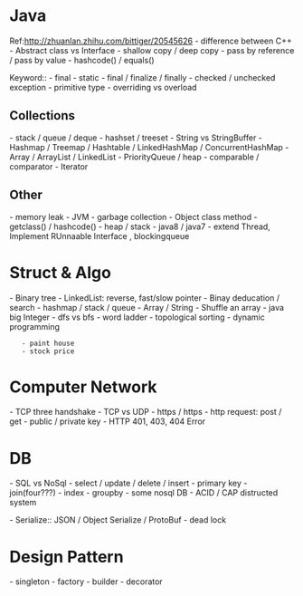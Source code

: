 = Java =
Ref:[[http://zhuanlan.zhihu.com/bittiger/20545626]]
- difference between C++
- Abstract class vs Interface
- shallow copy / deep copy
- pass by reference / pass by value
- hashcode() / equals()

Keyword::
- final
- static
- final / finalize / finally
- checked / unchecked exception
- primitive type
- overriding vs overload

== Collections ==
- stack / queue / deque
- hashset / treeset
- String vs StringBuffer
- Hashmap / Treemap / Hashtable / LinkedHashMap / ConcurrentHashMap
- Array / ArrayList / LinkedList
- PriorityQueue / heap
- comparable / comparator
- Iterator

== Other ==
- memory leak
- JVM
- garbage collection
- Object class method
- getclass() / hashcode()
- heap / stack
- java8 / java7
- extend Thread, Implement RUnnaable Interface , blockingqueue

= Struct & Algo =
- Binary tree
- LinkedList: reverse, fast/slow pointer
- Binay deducation / search
- hashmap / stack / queue
- Array / String
- Shuffle an array
- java big Integer
- dfs vs bfs
- word ladder
- topological sorting
- dynamic programming
    - paint house
    - stock price

= Computer Network =
- TCP three handshake
- TCP vs UDP
- https / https
- http request: post / get
- public / private key
- HTTP 401, 403, 404 Error

= DB =
- SQL vs NoSql
- select / update / delete / insert
- primary key
- join(four???)
- index
- groupby
- some nosql DB
- ACID / CAP distructed system


- Serialize:: JSON / Object Serialize / ProtoBuf
- dead lock

= Design Pattern =
- singleton
- factory
- builder
- decorator

